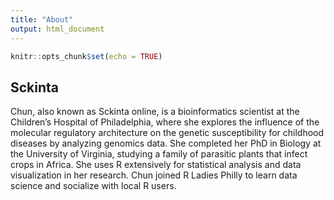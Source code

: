 ```yaml
---
title: "About"
output: html_document
---
```


```r
knitr::opts_chunk$set(echo = TRUE)
```

## Sckinta

Chun, also known as Sckinta online, is a bioinformatics scientist at the Children’s Hospital of Philadelphia, where she explores the influence of the molecular regulatory architecture on the genetic susceptibility for childhood diseases by analyzing genomics data. She completed her PhD in Biology at the University of Virginia, studying a family of parasitic plants that infect crops in Africa. She uses R extensively for statistical analysis and data visualization in her research. Chun joined R Ladies Philly to learn data science and socialize with local R users.